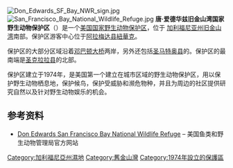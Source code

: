{{noteTA
|G1=US_CA_Cities
}}
{{Infobox protected area
| name = 唐·愛德華茲舊金山灣國家野生動物保護區
| iucn_category = IV
| map = San Francisco Bay Area#California#USA
| relief = 1
| map_caption = Map of the United States
| map_width = 300
| photo = Don Edwards SF Bay National Wildlife Refuge map extracted from PDF pamphlet.png
| photo_caption = 保護區地圖
| photo_width = 
| location = [[美国|美国]][[加利福尼亚州|加利福尼亚州]][[阿拉梅达县|阿拉梅达县]]，[[圣马特奥县|圣马特奥县]]，[[圣克拉拉县|圣克拉拉县]]
| nearest_city = 加州[[費利蒙_(加利福尼亞州)|費利蒙]]
| coordinates = {{coord|37.5|-122.116667|region:US-CA_type:isle_source:GNIS|format=dms|notes=|display=}}
| area_acre = 30000
| established = {{Start date and age|1974}}
| visitation_num = 
| visitation_year = 
| governing_body = [[美國魚類及野生動物管理局|美國魚類及野生動物管理局]]
| website = {{Official URL}}
}}
[[Image:Don_Edwards_SF_Bay_NWR_sign.jpg|thumb]]
[[Image:San_Francisco_Bay_National_Wildlife_Refuge.jpg|thumb]]
'''唐·爱德华兹旧金山湾国家野生动物保护区'''（{{lang-en|Don Edwards San Francisco Bay National Wildlife Refuge}}）是一个[[美国|美国]][[国家野生动物保护区|国家野生动物保护区]]，位于 [[加利福尼亚州|加利福尼亚州]][[旧金山湾|旧金山湾]]南部。保护区游客中心位于[[阿拉梅达县|阿拉梅达县]][[紐華克_(加利福尼亞州)|紐華克]]。

保护区的大部分区域沿着[[邓巴顿大桥_(加利福尼亚州)|邓巴顿大桥]]两岸，另外还包括[[圣马特奥县|圣马特奥县]]的{{le|拜尔岛|Bair Island}}。保护区的最南端是[[圣克拉拉县|圣克拉拉县]]的北部。

保护区建立于1974年，是美国第一个建立在城市区域的野生动物保护区，用以保护野生动物栖息地，保护候鸟，保护受威胁和濒危物种，并且为周边的社区提供研究自然以及针对野生动物娱乐的机会。

==参考资料==
*[http://www.fws.gov/desfbay/ Don Edwards San Francisco Bay National Wildlife Refuge]{{Wayback|url=http://www.fws.gov/desfbay/ |date=20201009165914 }} – 美国鱼类和野生动物管理局官方网站

{{Authority control}}

[[Category:加利福尼亞州濕地|Category:加利福尼亞州濕地]]
[[Category:舊金山灣|Category:舊金山灣]]
[[Category:1974年設立的保護區|Category:1974年設立的保護區]]